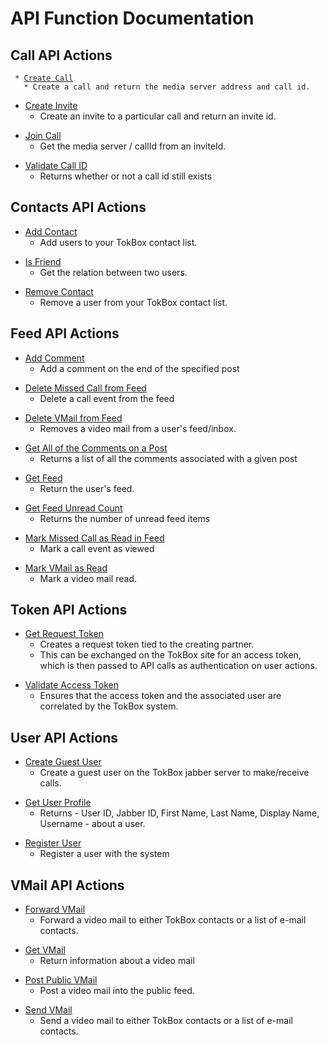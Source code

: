 =API Function Documentation=

==Call API Actions==
  * [http://code.google.com/p/tokboxapi/wiki/CreateCall Create Call]
    * Create a call and return the media server address and call id. 

* [[Create Invite]]
**Create an invite to a particular call and return an invite id.

* [[Join Call]]
**Get the media server / callId from an inviteId.

* [[Validate Call ID]]
** Returns whether or not a call id still exists

==Contacts API Actions==
* [[Add Contact]]
**Add users to your TokBox contact list.

* [[Is Friend]]
**Get the relation between two users.

* [[Remove Contact]]
**Remove a user from your TokBox contact list.

==Feed API Actions==
* [[Add Comment]]
**Add a comment on the end of the specified post

* [[Delete Call Event| Delete Missed Call from Feed]]
**Delete a call event from the feed

* [[Delete VMail | Delete VMail from Feed]]
**Removes a video mail from a user's feed/inbox.

* [[Get All Post Comments | Get All of the Comments on a Post]]
**Returns a list of all the comments associated with a given post

* [[Get Feed]]
**Return the user's feed.

* [[Get Feed Unread Count]]
**Returns the number of unread feed items

* [[Mark Call Event Viewed | Mark Missed Call as Read in Feed]]
**Mark a call event as viewed

* [[Mark VMail Read | Mark VMail as Read]]
**Mark a video mail read.

==Token API Actions==
* [[Get Request Token]]
**Creates a request token tied to the creating partner.
**This can be exchanged on the TokBox site for an access token, which is then passed to API calls as authentication on user actions.

* [[Validate Access Token]]
**Ensures that the access token and the associated user are correlated by the TokBox system.

==User API Actions==
* [[Create Guest User]]
**Create a guest user on the TokBox jabber server to make/receive calls.

* [[Get User Profile]]
**Returns - User ID, Jabber ID, First Name, Last Name, Display Name, Username - about a user.

* [[Register User]]
**Register a user with the system

==VMail API Actions==
* [[Forward VMail]]
**Forward a video mail to either TokBox contacts or a list of e-mail contacts.

* [[Get VMail]]
**Return information about a video mail

* [[Post Public VMail]]
**Post a video mail into the public feed.

* [[Send VMail]]
**Send a video mail to either TokBox contacts or a list of e-mail contacts.

